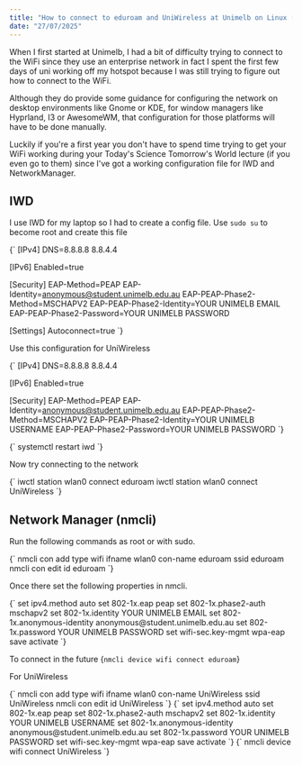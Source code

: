 ```yaml
---
title: "How to connect to eduroam and UniWireless at Unimelb on Linux (IWD and Network Manager)"
date: "27/07/2025"
---
```


When I first started at Unimelb, I had a bit of difficulty trying to connect to the WiFi since they use an enterprise network in fact I spent the first few days of uni working off my hotspot
because I was still trying to figure out how to connect to the WiFi.

Although they do provide some guidance for configuring the network on desktop environments like Gnome or KDE, for window managers like Hyprland, I3 or AwesomeWM, that configuration for those platforms
will have to be done manually.

Luckily if you're a first year you don't have to spend time trying to get your WiFi working during your Today's Science Tomorrow's World lecture (if you even go to them) since I've got a working configuration file 
for IWD and NetworkManager. 

## IWD

I use IWD for my laptop so I had to create a config file. 
Use `sudo su` to become root and create this file

<CodeBlock filename="/var/lib/iwd/eduroam.8021x">
{`
[IPv4]
DNS=8.8.8.8 8.8.4.4

[IPv6]
Enabled=true

[Security]
EAP-Method=PEAP
EAP-Identity=anonymous@student.unimelb.edu.au
EAP-PEAP-Phase2-Method=MSCHAPV2
EAP-PEAP-Phase2-Identity=YOUR UNIMELB EMAIL
EAP-PEAP-Phase2-Password=YOUR UNIMELB PASSWORD

[Settings]
Autoconnect=true
`}
</CodeBlock>

Use this configuration for UniWireless

<CodeBlock filename="/var/lib/iwd/UniWireless.8021x">
{`
[IPv4]
DNS=8.8.8.8 8.8.4.4

[IPv6]
Enabled=true

[Security]
EAP-Method=PEAP
EAP-Identity=anonymous@student.unimelb.edu.au
EAP-PEAP-Phase2-Method=MSCHAPV2
EAP-PEAP-Phase2-Identity=YOUR UNIMELB USERNAME
EAP-PEAP-Phase2-Password=YOUR UNIMELB PASSWORD
`}
</CodeBlock>


<CodeBlock>
{`
systemctl restart iwd
`}
</CodeBlock>

Now try connecting to the network 

<CodeBlock>
{`
iwctl station wlan0 connect eduroam
iwctl station wlan0 connect UniWireless
`}
</CodeBlock>

## Network Manager (nmcli)

Run the following commands as root or with sudo.

<CodeBlock>
{`
nmcli con add type wifi ifname wlan0 con-name eduroam ssid eduroam
nmcli con edit id eduroam
`}
</CodeBlock>

Once there set the following properties in nmcli.

<CodeBlock>
{`
set ipv4.method auto
set 802-1x.eap peap
set 802-1x.phase2-auth mschapv2
set 802-1x.identity YOUR UNIMELB EMAIL
set 802-1x.anonymous-identity anonymous@student.unimelb.edu.au
set 802-1x.password YOUR UNIMELB PASSWORD
set wifi-sec.key-mgmt wpa-eap
save
activate
`}
</CodeBlock>

To connect in the future
<CodeBlock>
{`
nmcli device wifi connect eduroam
`}
</CodeBlock>

For UniWireless

<CodeBlock>
{`
nmcli con add type wifi ifname wlan0 con-name UniWireless ssid UniWireless
nmcli con edit id UniWireless
`}
</CodeBlock>

<CodeBlock>
{`
set ipv4.method auto
set 802-1x.eap peap
set 802-1x.phase2-auth mschapv2
set 802-1x.identity YOUR UNIMELB USERNAME
set 802-1x.anonymous-identity anonymous@student.unimelb.edu.au
set 802-1x.password YOUR UNIMELB PASSWORD
set wifi-sec.key-mgmt wpa-eap
save
activate
`}
</CodeBlock>

<CodeBlock>
{`
nmcli device wifi connect UniWireless
`}
</CodeBlock>
